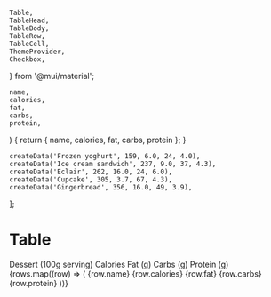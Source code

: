 	Table,
	TableHead,
	TableBody,
	TableRow,
	TableCell,
	ThemeProvider,
	Checkbox,
} from '@mui/material';

<Meta title="Mui Components/Data Display/Table" />

	name,
	calories,
	fat,
	carbs,
	protein,
) {
	return { name, calories, fat, carbs, protein };
}

	createData('Frozen yoghurt', 159, 6.0, 24, 4.0),
	createData('Ice cream sandwich', 237, 9.0, 37, 4.3),
	createData('Eclair', 262, 16.0, 24, 6.0),
	createData('Cupcake', 305, 3.7, 67, 4.3),
	createData('Gingerbread', 356, 16.0, 49, 3.9),
];

# Table

<ThemeProvider theme={theme}>
	<Table sx={{ minWidth: 650 }} aria-label="simple table" className="sb-unstyled">
		<TableHead>
			<TableRow>
				<TableCell padding="none">
					<Checkbox />
				</TableCell>
				<TableCell>Dessert (100g serving)</TableCell>
				<TableCell align="right">Calories</TableCell>
				<TableCell align="right">Fat&nbsp;(g)</TableCell>
				<TableCell align="right">Carbs&nbsp;(g)</TableCell>
				<TableCell align="right">Protein&nbsp;(g)</TableCell>
			</TableRow>
		</TableHead>
		<TableBody>
			{rows.map((row) => (
				<TableRow
					key={row.name}
				>
					<TableCell padding="none">
						<Checkbox />
					</TableCell>
					<TableCell component="th" scope="row">{row.name}</TableCell>
					<TableCell align="right">{row.calories}</TableCell>
					<TableCell align="right">{row.fat}</TableCell>
					<TableCell align="right">{row.carbs}</TableCell>
					<TableCell align="right">{row.protein}</TableCell>
				</TableRow>
			))}
		</TableBody>
	</Table>
</ThemeProvider>